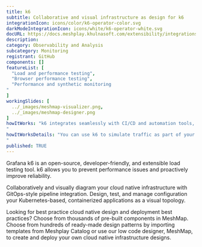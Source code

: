 ```yaml
---
title: k6
subtitle: Collaborative and visual infrastructure as design for k6
integrationIcon: icons/color/k6-operator-color.svg
darkModeIntegrationIcon: icons/white/k6-operator-white.svg
docURL: https://docs.meshplay.khulnasoft.com/extensibility/integrations/k6-operator
description: 
category: Observability and Analysis
subcategory: Monitoring
registrant: GitHub
components: []
featureList: [
  "Load and performance testing",
  "Browser performance testing",
  "Performance and synthetic monitoring
"
]
workingSlides: [
  ../_images/meshmap-visualizer.png,
  ../_images/meshmap-designer.png
]
howItWorks: "k6 integrates seamlessly with CI/CD and automation tools, enabling engineering teams to automate performance testing as part of their development and release cycle.
"
howItWorksDetails: "You can use k6 to simulate traffic as part of your chaos experiments, trigger them from your k6 tests or inject different types of faults in Kubernetes with xk6-disruptor.
"
published: TRUE
---
```

<p>
Grafana k6 is an open-source, developer-friendly, and extensible load testing tool. k6 allows you to prevent performance issues and proactively improve reliability.
</p>
<p>
    Collaboratively and visually diagram your cloud native infrastructure with GitOps-style pipeline integration. Design, test, and manage configuration your Kubernetes-based, containerized applications as a visual topology.
</p>
<p>
    Looking for best practice cloud native design and deployment best practices? Choose from thousands of pre-built components in MeshMap. Choose from hundreds of ready-made design patterns by importing templates from Meshplay Catalog or use our low code designer, MeshMap, to create and deploy your own cloud native infrastructure designs.
</p>
